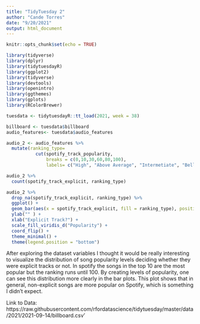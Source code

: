 ```yaml
---
title: "TidyTuesday 2"
author: "Cande Torres"
date: "9/20/2021"
output: html_document
---
```


```r
knitr::opts_chunk$set(echo = TRUE)
```

```r
library(tidyverse)
library(dplyr)
library(tidytuesdayR)
library(ggplot2)
library(tidyverse)
library(devtools) 
library(openintro)
library(ggthemes)
library(gplots) 
library(RColorBrewer) 
```

```r
tuesdata <- tidytuesdayR::tt_load(2021, week = 38)

billboard <- tuesdata$billboard
audio_features<- tuesdata$audio_features
```

```r
audio_2 <- audio_features %>% 
  mutate(ranking_type= 
           cut(spotify_track_popularity, 
               breaks = c(0,10,30,60,80,100),
               labels= c("High", "Above Average", "Intermetiate", "Bellow Average", "Low")))
```
```r
audio_2 %>% 
  count(spotify_track_explicit, ranking_type)
```

```r
audio_2 %>% 
  drop_na(spotify_track_explicit, ranking_type) %>% 
  ggplot() +
  geom_bar(aes(x = spotify_track_explicit, fill = ranking_type), position = "fill") +
  ylab("" ) +
  xlab("Explicit Track?") +
  scale_fill_viridis_d("Popularity") +
  coord_flip() +
  theme_minimal() +
  theme(legend.position = "bottom")
```

After exploring the dataset variables I thought it would be really interesting to visualize the distribution of song popularity levels deciding whether they were explicit tracks or not. In spotify the songs in the top 10 are the most popular but the ranking runs until 100. By creating levels of popularity, one can see this distribution more clearly in the bar plots. This plot shows that in general, non-explicit songs are more popular on Spotify, which is something I didn't expect. 

Link to Data: https://raw.githubusercontent.com/rfordatascience/tidytuesday/master/data/2021/2021-09-14/billboard.csv'
